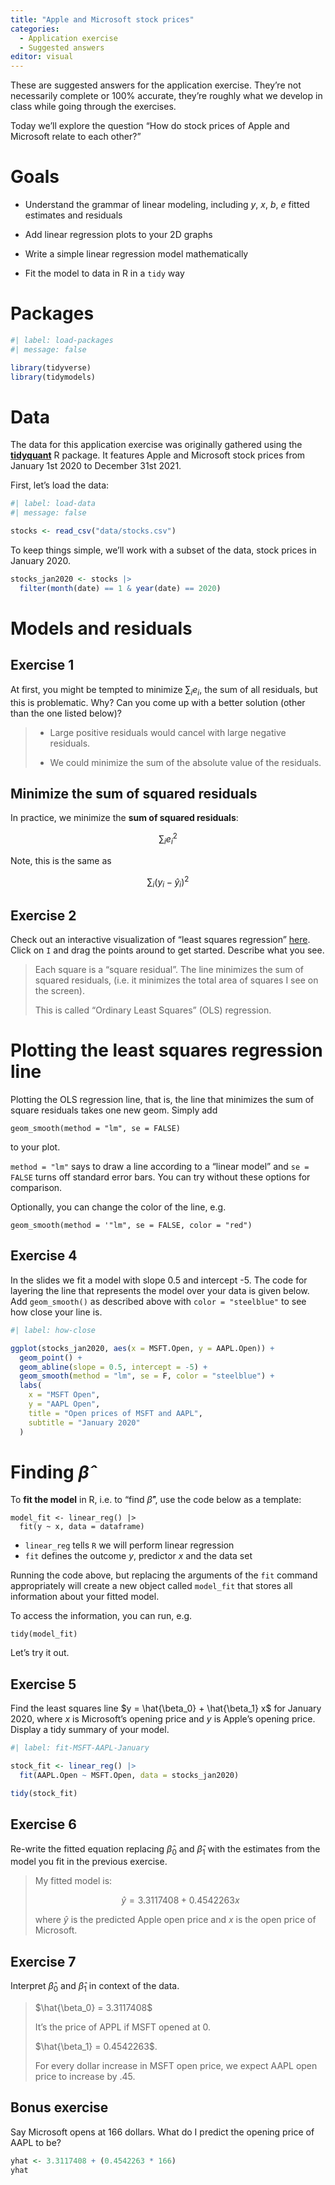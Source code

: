 ```yaml
---
title: "Apple and Microsoft stock prices"
categories: 
  - Application exercise
  - Suggested answers
editor: visual
---
```


::: callout-important
These are suggested answers for the application exercise. They're not necessarily complete or 100% accurate, they're roughly what we develop in class while going through the exercises.
:::

Today we'll explore the question "How do stock prices of Apple and Microsoft relate to each other?"

# Goals

-   Understand the grammar of linear modeling, including $y$, $x$, $b$, $e$ fitted estimates and residuals

-   Add linear regression plots to your 2D graphs

-   Write a simple linear regression model mathematically

-   Fit the model to data in R in a `tidy` way

# Packages

```r
#| label: load-packages
#| message: false

library(tidyverse)
library(tidymodels)
```

# Data

The data for this application exercise was originally gathered using the [**tidyquant**](https://business-science.github.io/tidyquant/) R package. It features Apple and Microsoft stock prices from January 1st 2020 to December 31st 2021.

First, let's load the data:

```r
#| label: load-data
#| message: false

stocks <- read_csv("data/stocks.csv")
```

To keep things simple, we'll work with a subset of the data, stock prices in January 2020.

```r
stocks_jan2020 <- stocks |>
  filter(month(date) == 1 & year(date) == 2020)
```

# Models and residuals

## Exercise 1

At first, you might be tempted to minimize $\sum_i e_i$, the sum of all residuals, but this is problematic. Why? Can you come up with a better solution (other than the one listed below)?

> -   Large positive residuals would cancel with large negative residuals.
>
> -   We could minimize the sum of the absolute value of the residuals.

## Minimize the sum of squared residuals

In practice, we minimize the **sum of squared residuals**:

$$
\sum_i e_i^2
$$

Note, this is the same as

$$
\sum_i (y_i - \hat{y}_i)^2
$$

## Exercise 2

Check out an interactive visualization of "least squares regression" [here](https://seeing-theory.brown.edu/regression-analysis/index.html#section1). Click on `I` and drag the points around to get started. Describe what you see.

> Each square is a "square residual". The line minimizes the sum of squared residuals, (i.e. it minimizes the total area of squares I see on the screen).
>
> This is called "Ordinary Least Squares" (OLS) regression.

# Plotting the least squares regression line

Plotting the OLS regression line, that is, the line that minimizes the sum of square residuals takes one new geom. Simply add

```         
geom_smooth(method = "lm", se = FALSE)
```

to your plot.

`method = "lm"` says to draw a line according to a "linear model" and `se = FALSE` turns off standard error bars. You can try without these options for comparison.

Optionally, you can change the color of the line, e.g.

```         
geom_smooth(method = '"lm", se = FALSE, color = "red")
```

## Exercise 4

In the slides we fit a model with slope 0.5 and intercept -5. The code for layering the line that represents the model over your data is given below. Add `geom_smooth()` as described above with `color = "steelblue"` to see how close your line is.

```r
#| label: how-close

ggplot(stocks_jan2020, aes(x = MSFT.Open, y = AAPL.Open)) +
  geom_point() + 
  geom_abline(slope = 0.5, intercept = -5) +
  geom_smooth(method = "lm", se = F, color = "steelblue") +
  labs(
    x = "MSFT Open", 
    y = "AAPL Open", 
    title = "Open prices of MSFT and AAPL",
    subtitle = "January 2020"
  )
```

# Finding $\hat{\beta}$

To **fit the model** in R, i.e. to "find $\hat{\beta}$", use the code below as a template:

```         
model_fit <- linear_reg() |>
  fit(y ~ x, data = dataframe)
```

-   `linear_reg` tells `R` we will perform linear regression
-   `fit` defines the outcome $y$, predictor $x$ and the data set

Running the code above, but replacing the arguments of the `fit` command appropriately will create a new object called `model_fit` that stores all information about your fitted model.

To access the information, you can run, e.g.

```         
tidy(model_fit)
```

Let's try it out.

## Exercise 5

Find the least squares line $y = \hat{\beta_0} + \hat{\beta_1} x$ for January 2020, where $x$ is Microsoft's opening price and $y$ is Apple's opening price. Display a tidy summary of your model.

```r
#| label: fit-MSFT-AAPL-January

stock_fit <- linear_reg() |>
  fit(AAPL.Open ~ MSFT.Open, data = stocks_jan2020)

tidy(stock_fit)
```

## Exercise 6

Re-write the fitted equation replacing $\hat{\beta}_0$ and $\hat{\beta}_1$ with the estimates from the model you fit in the previous exercise.

> My fitted model is:
>
> $$
> \hat{y} = 3.3117408 + 0.4542263 x
> $$
>
> where $\hat{y}$ is the predicted Apple open price and $x$ is the open price of Microsoft.

## Exercise 7

Interpret $\hat{\beta}_0$ and $\hat{\beta}_1$ in context of the data.

> $\hat{\beta_0} = 3.3117408$
>
> It's the price of APPL if MSFT opened at 0.
>
> $\hat{\beta_1} = 0.4542263$.
>
> For every dollar increase in MSFT open price, we expect AAPL open price to increase by .45.

## Bonus exercise

Say Microsoft opens at 166 dollars. What do I predict the opening price of AAPL to be?

```r
yhat <- 3.3117408 + (0.4542263 * 166)
yhat
```
